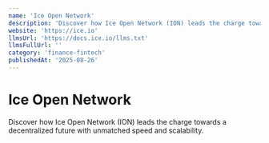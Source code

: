 ```yaml
---
name: 'Ice Open Network'
description: 'Discover how Ice Open Network (ION) leads the charge towards a decentralized future with unmatched speed and scalability.'
website: 'https://ice.io'
llmsUrl: 'https://docs.ice.io/llms.txt'
llmsFullUrl: ''
category: 'finance-fintech'
publishedAt: '2025-08-26'
---
```


# Ice Open Network

Discover how Ice Open Network (ION) leads the charge towards a decentralized future with unmatched speed and scalability.
